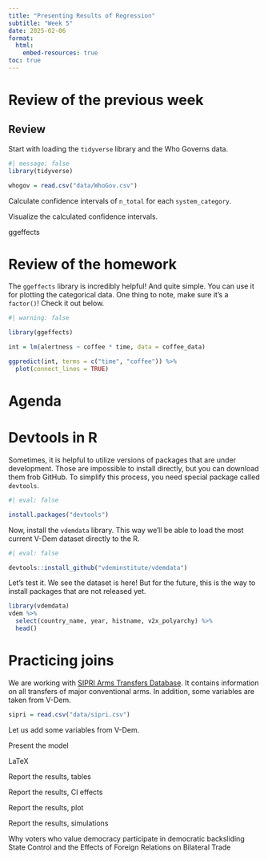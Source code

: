 ```yaml
---
title: "Presenting Results of Regression"
subtitle: "Week 5"
date: 2025-02-06
format: 
  html:
    embed-resources: true
toc: true
---
```


# Review of the previous week

::: callout-note
## Review

Start with loading the `tidyverse` library and the Who Governs data.

```r
#| message: false
library(tidyverse)

whogov = read.csv("data/WhoGov.csv")
```

Calculate confidence intervals of `n_total` for each `system_category`.

Visualize the calculated confidence intervals.

ggeffects

:::

# Review of the homework

The `ggeffects` library is incredibly helpful! And quite simple. You can use it for plotting the categorical data. One thing to note, make sure it's a `factor()`! Check it out below.

```r
#| warning: false

library(ggeffects)

int = lm(alertness ~ coffee * time, data = coffee_data)

ggpredict(int, terms = c("time", "coffee")) %>%
  plot(connect_lines = TRUE) 
```

# Agenda





# Devtools in R

Sometimes, it is helpful to utilize versions of packages that are under development. Those are impossible to install directly, but you can download them frob GitHub. To simplify this process, you need special package called `devtools`.

```r
#| eval: false

install.packages("devtools")
```

Now, install the `vdemdata` library. This way we'll be able to load the most current V-Dem dataset directly to the R.

```r
#| eval: false

devtools::install_github("vdeminstitute/vdemdata")
```

Let's test it. We see the dataset is here! But for the future, this is the way to install packages that are not released yet.

```r
library(vdemdata)
vdem %>%
  select(country_name, year, histname, v2x_polyarchy) %>%
  head()
```


# Practicing joins

We are working with [SIPRI Arms Transfers Database](https://www.sipri.org/databases/armstransfers). It contains information on all transfers of major conventional arms. In addition, some variables are taken from V-Dem.

```r
sipri = read.csv("data/sipri.csv")
```

Let us add some variables from V-Dem.

Present the model




LaTeX


Report the results, tables

Report the results, CI effects

Report the results, plot

Report the results, simulations


Why voters who value democracy participate in democratic backsliding
State Control and the Effects of Foreign Relations on Bilateral Trade


